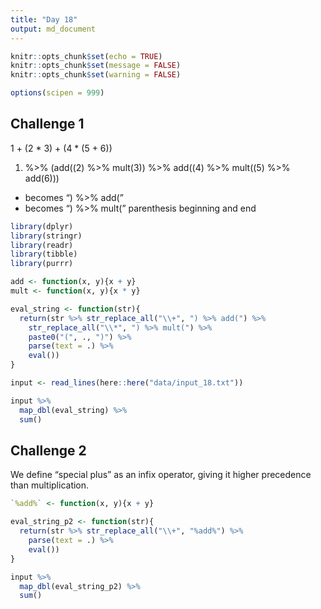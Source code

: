 ```yaml
---
title: "Day 18"
output: md_document
---
```


```r
knitr::opts_chunk$set(echo = TRUE)
knitr::opts_chunk$set(message = FALSE)
knitr::opts_chunk$set(warning = FALSE)

options(scipen = 999)
```

## Challenge 1

1 + (2 * 3) + (4 * (5 + 6))

(1) %>% (add((2) %>% mult(3)) %>% add((4) %>% mult((5) %>% add(6)))

+ becomes ") %>% add("
* becomes ") %>% mult("
parenthesis beginning and end

```r
library(dplyr)
library(stringr)
library(readr)
library(tibble)
library(purrr)

add <- function(x, y){x + y}
mult <- function(x, y){x * y}

eval_string <- function(str){
  return(str %>% str_replace_all("\\+", ") %>% add(") %>% 
    str_replace_all("\\*", ") %>% mult(") %>% 
    paste0("(", ., ")") %>% 
    parse(text = .) %>% 
    eval())
}

input <- read_lines(here::here("data/input_18.txt")) 

input %>% 
  map_dbl(eval_string) %>% 
  sum()
```

## Challenge 2

We define "special plus" as an infix operator, giving it higher precedence than multiplication.

```r
`%add%` <- function(x, y){x + y}

eval_string_p2 <- function(str){
  return(str %>% str_replace_all("\\+", "%add%") %>% 
    parse(text = .) %>% 
    eval())
}

input %>% 
  map_dbl(eval_string_p2) %>% 
  sum()
```

